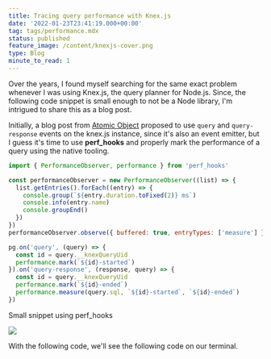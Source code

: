 ```yaml
---
title: Tracing query performance with Knex.js
date: '2022-01-23T23:41:19.000+00:00'
tag: tags/performance.mdx
status: published
feature_image: /content/knexjs-cover.png
type: Blog
minute_to_read: 1
---
```


Over the years, I found myself searching for the same exact problem whenever I was using Knex.js, the query planner for Node.js. Since, the following code snippet is small enough to not be a Node library, I'm intrigued to share this as a blog post.

Initially, a blog post from [Atomic Object](https://spin.atomicobject.com/2017/03/27/timing-queries-knexjs-nodejs/?ref=yagiz.co) proposed to use `query` and `query-response` events on the knex.js instance, since it's also an event emitter, but I guess it's time to use **perf\_hooks** and properly mark the performance of a query using the native tooling.

```javascript
import { PerformanceObserver, performance } from 'perf_hooks'

const performanceObserver = new PerformanceObserver((list) => {
  list.getEntries().forEach((entry) => {
    console.group(`${entry.duration.toFixed(2)} ms`)
    console.info(entry.name)
    console.groupEnd()
  })
})
performanceObserver.observe({ buffered: true, entryTypes: ['measure'] })

pg.on('query', (query) => {
  const id = query.__knexQueryUid
  performance.mark(`${id}-started`)
}).on('query-response', (response, query) => {
  const id = query.__knexQueryUid
  performance.mark(`${id}-ended`)
  performance.measure(query.sql, `${id}-started`, `${id}-ended`)
})
```

Small snippet using perf_hooks

![](https://www.yagiz.co/content/images/2022/01/ScreenShot-2022-01-23-at-18.33.35@2x.png)

With the following code, we'll see the following code on our terminal.
